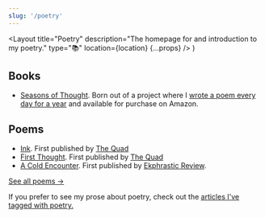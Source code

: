 ```yaml
---
slug: '/poetry'
---
```


  <Layout
    title="Poetry"
    description="The homepage for and introduction to my poetry."
    type="📚"
    location={location}
    {...props}
  />
)

## Books

- [Seasons of Thought](/poetry/seasons-of-thought). Born out of a project where I [wrote a poem every day for a year](/articles/on-writing-poems-daily) and available for purchase on Amazon.

## Poems

- [Ink](/poetry/ink). First published by [The Quad](http://www2.gcc.edu/orgs/TheQuad/)
- [First Thought](/poetry/first-thought). First published by [The Quad](http://www2.gcc.edu/orgs/TheQuad/)
- [A Cold Encounter](/poetry/a-cold-encounter). First published by [Ekphrastic Review](<(http://www.ekphrastic.net/ekphrastic/a-cold-encounter-by-daniel-chapman)>).

[See all poems &rarr;](/poetry/all)

If you prefer to see my prose about poetry, check out the [articles I've tagged with poetry.](/articles/tags/poetry)
